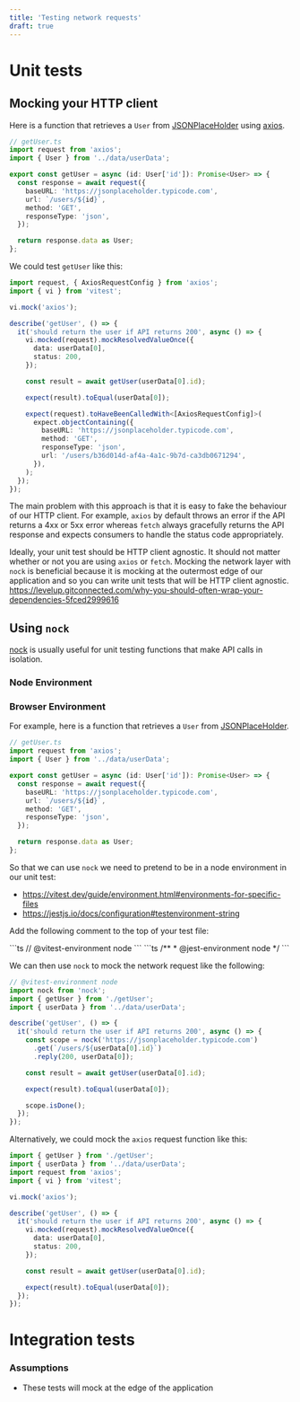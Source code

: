```yaml
---
title: 'Testing network requests'
draft: true
---
```



# Unit tests

## Mocking your HTTP client

Here is a function that retrieves a `User` from [JSONPlaceHolder](https://jsonplaceholder.typicode.com/) using [axios](https://github.com/axios/axios).

```ts
// getUser.ts
import request from 'axios';
import { User } from '../data/userData';

export const getUser = async (id: User['id']): Promise<User> => {
  const response = await request({
    baseURL: 'https://jsonplaceholder.typicode.com',
    url: `/users/${id}`,
    method: 'GET',
    responseType: 'json',
  });

  return response.data as User;
};
```

We could test `getUser` like this:

```ts
import request, { AxiosRequestConfig } from 'axios';
import { vi } from 'vitest';

vi.mock('axios');

describe('getUser', () => {
  it('should return the user if API returns 200', async () => {
    vi.mocked(request).mockResolvedValueOnce({
      data: userData[0],
      status: 200,
    });

    const result = await getUser(userData[0].id);

    expect(result).toEqual(userData[0]);

    expect(request).toHaveBeenCalledWith<[AxiosRequestConfig]>(
      expect.objectContaining({
        baseURL: 'https://jsonplaceholder.typicode.com',
        method: 'GET',
        responseType: 'json',
        url: '/users/b36d014d-af4a-4a1c-9b7d-ca3db0671294',
      }),
    );
  });
});
```

The main problem with this approach is that it is easy to fake the behaviour of our HTTP client.
For example, `axios` by default throws an error if the API returns a 4xx or 5xx error whereas `fetch`
always gracefully returns the API response and expects consumers to handle the status code appropriately.

Ideally, your unit test should be HTTP client agnostic. It should not matter whether or not you are using `axios`
or `fetch`. Mocking the network layer with `nock` is beneficial because it is mocking at the outermost edge of our
application and so you can write unit tests that will be HTTP client agnostic.
https://levelup.gitconnected.com/why-you-should-often-wrap-your-dependencies-5fced2999616

## Using `nock`

[nock](https://github.com/nock/nock) is usually useful for unit testing functions that make API calls in isolation.

### Node Environment

### Browser Environment

For example, here is a function that retrieves a `User` from [JSONPlaceHolder](https://jsonplaceholder.typicode.com/).

```ts
// getUser.ts
import request from 'axios';
import { User } from '../data/userData';

export const getUser = async (id: User['id']): Promise<User> => {
  const response = await request({
    baseURL: 'https://jsonplaceholder.typicode.com',
    url: `/users/${id}`,
    method: 'GET',
    responseType: 'json',
  });

  return response.data as User;
};
```

So that we can use `nock` we need to pretend to be in a node environment in our unit test:

- https://vitest.dev/guide/environment.html#environments-for-specific-files
- https://jestjs.io/docs/configuration#testenvironment-string

Add the following comment to the top of your test file:

<Tabs>
<TabItem label="vitest">
```ts
// @vitest-environment node
```
</TabItem>

<TabItem label="jest">
```ts
/**
 * @jest-environment node
 */
```
</TabItem>
</Tabs>

We can then use `nock` to mock the network request like the following:

```ts
// @vitest-environment node
import nock from 'nock';
import { getUser } from './getUser';
import { userData } from '../data/userData';

describe('getUser', () => {
  it('should return the user if API returns 200', async () => {
    const scope = nock('https://jsonplaceholder.typicode.com')
      .get(`/users/${userData[0].id}`)
      .reply(200, userData[0]);

    const result = await getUser(userData[0].id);

    expect(result).toEqual(userData[0]);

    scope.isDone();
  });
});
```

Alternatively, we could mock the `axios` request function like this:

```ts
import { getUser } from './getUser';
import { userData } from '../data/userData';
import request from 'axios';
import { vi } from 'vitest';

vi.mock('axios');

describe('getUser', () => {
  it('should return the user if API returns 200', async () => {
    vi.mocked(request).mockResolvedValueOnce({
      data: userData[0],
      status: 200,
    });

    const result = await getUser(userData[0].id);

    expect(result).toEqual(userData[0]);
  });
});
```

# Integration tests

### Assumptions

- These tests will mock at the edge of the application
